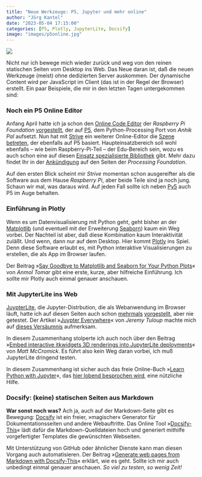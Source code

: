 ```yaml
---
title: "Neue Werkzeuge: P5, Jupyter und mehr online"
author: "Jörg Kantel"
date: "2023-05-04 17:15:00"
categories: [P5, Plotly, JupyterLite, Docsify]
image: "images/p5online.jpg"
---
```


[![](images/p5online-b.jpg)](https://global.discourse-cdn.com/standard10/uploads/processingfoundation1/original/3X/f/e/fe0ada24939070d78e32f883e8b3b4adfe31b1c1.gif)

Nicht&nbsp;nur&nbsp;ich bewege mich wieder zurück und weg von den reinen statischen Seiten vom Desktop ins Web. Das Neue daran ist, daß die neuen Werkzeuge (meist) ohne dedizierten Server auskommen. Der dynamische Content wird per JavaScript im Client (das ist in der Regel der Browser) erstellt. Ein paar Beispiele, die mir in den letzten Tagen untergekommen sind:

### Noch ein P5 Online Editor

Anfang April hatte ich  ja schon den [Online Code Editor](https://editor.raspberrypi.org/de-DE/) der *Raspberry Pi Foundation* [vorgestellt](https://kantel.github.io/posts/2023040802_another_python_online_editor/), der auf [P5](http://cognitiones.kantel-chaos-team.de/programmierung/creativecoding/processing/p5py.html), dem Python-Processing Port von *Anhik Pal* aufsetzt. Nun hat mit [Strive](https://code.strivemath.com/) ein weiterer Online-Editor die [Szene betreten](https://discourse.processing.org/t/a-free-p5-python-online-editor-with-live-edit-designed-for-teachers-and-students-learning-to-code-strive-editor-alpha/41840), der ebenfalls auf P5 basiert. Haupteinsatzbereich soll wohl ebenfalls -- wie beim Raspberry-Pi-Teil -- der Edu-Bereich sein, wozu es auch schon eine auf diesen [Einsatz spezialisierte Bibliothek](https://github.com/StriveMath/p5.teach.js) gibt. Mehr dazu findet Ihr in der [Ankündigung](https://discourse.processing.org/t/an-open-source-browser-based-implementation-of-p5-python-and-a-utility-library-for-helping-teachers-explain-concepts-in-p5/41839) auf den Seiten der *Processing Foundation*.

Auf den ersten Blick scheint mir *Strive* momentan schon ausgereifter als die Software aus dem Hause *Raspberry Pi*, aber beide Teile sind ja noch jung. Schaun wir mal, was daraus wird. Auf jeden Fall sollte ich neben [Py5](http://cognitiones.kantel-chaos-team.de/programmierung/creativecoding/processing/py5.html) auch P5 im Auge behalten.

### Einführung in Plotly

Wenn es um Datenvisualisierung mit Python geht, geht bisher an der [Matplotlib](http://cognitiones.kantel-chaos-team.de/programmierung/python/matplotlib.html) (und eventuell mit der Erweiterung [Seaborn](https://seaborn.pydata.org/)) kaum ein Weg vorbei. Der Nachteil ist aber, daß diese Kombination kaum Interaktivität zuläßt. Und wenn, dann nur auf dem Desktop. Hier kommt [Plotly](https://plotly.com/) ins Spiel. Denn diese Software erlaubt es, mit Python interaktive Visualisierungen zu erstellen, die als App im Browser laufen.

Der Beitrag »[Say Goodbye to Matplotlib and Seaborn for Your Python Plots](https://medium.com/codex/say-goodbye-to-matplotlib-and-seaborn-for-your-python-plots-5cade2f7fba2)« von *Anmol Tomar* gibt eine erste, kurze, aber hilfreiche Einführung. Ich sollte mir Plotly auch einmal genauer anschauen.

### Mit JupyterLite ins Web

[JuypterLite](http://cognitiones.kantel-chaos-team.de/programmierung/python/jupyterlite.html), die Jupyter-Distrbution, die als Webanwendung im Browser läuft, hatte ich auf diesen Seiten auch schon [mehrmals](http://blog.schockwellenreiter.de/2021/07/2021071603.html) [vorgestellt](http://blog.schockwellenreiter.de/2022/05/2022051601.html), aber nie getestet. Der Artikel »[Juypter Everywhere](https://blog.jupyter.org/jupyter-everywhere-f8151c2cc6e8)« von *Jeremy Tuloup* machte mich auf [dieses Versäumnis](https://blog.jupyter.org/jupyterlite-jupyter-%EF%B8%8F-webassembly-%EF%B8%8F-python-f6e2e41ab3fa) aufmerksam.

In diesem Zusammenhang stolperte ich auch noch über den Beitrag »[Embed interactive itkwidgets 3D renderings into JupyterLite deployments](https://blog.jupyter.org/embed-interactive-itkwidgets-3d-renderings-into-jupyterlite-deployments-10eb9ea30980)« von *Matt McCromick*. Es führt also kein Weg daran vorbei, ich muß JupyterLite dringend testen.

In diesem Zusammenhang ist sicher auch das freie Online-Buch »[Learn Python with Jupyter](http://learnpythonwithjupyter.com/)«, das [hier lobend besprochen wird](https://blog.jupyter.org/introducing-learn-python-with-jupyter-11214f152159), eine nützliche Hilfe.

### Docsify: (keine) statischen Seiten aus Markdown

**War sonst noch was?** Ach ja, auch auf der Markdown-Seite gibt es Bewegung: [Docsify](https://docsify.js.org/#/) ist ein freier, »magischer« Generator für Dokumentationsseiten und andere Webauftritte. Das Online Tool »[Docsify-This](https://docsify-this.net/#/)« lädt dafür die Markdown-Quelldateien hoch und generiert mithilfe vorgefertigter Templates die gewünschten Webseiten.

Mit Unterstützung von GitHub oder ähnlicher Dienste kann man diesen Vorgang auch automatisieren. Der Beitrag »[Generate web pages from Markdown with Docsify-This](https://opensource.com/article/23/5/docsify-markdown-html)« erklärt, wie es geht. Sollte ich mir auch unbedingt einmal genauer anschauen. *So viel zu testen, so wenig Zeit!*